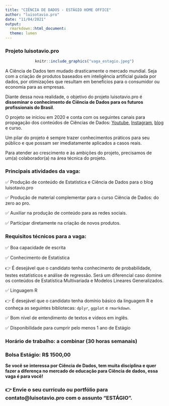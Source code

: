 ```yaml
---
title: "CIÊNCIA DE DADOS - ESTÁGIO HOME OFFICE"
author: "luisotavio.pro"
date: "11/04/2021"
output:
  rmarkdown::html_document:
  theme: lumen
---
```



### Projeto luisotavio.pro
<center>
```r
knitr::include_graphics("vaga_estagio.jpeg")
```
</center>

A Ciência de Dados tem mudado drasticamente o mercado mundial. Seja com a criação de produtos baseados em inteligência artificial guiada por dados, por otimizações que resultam em benefícios para o consumidor ou economia para as empresas.

Diante dessa nova realidade, o objetivo do projeto luisotavio.pro é **disseminar o conhecimento de Ciência de Dados para os futuros profissionais do Brasil**.


O projeto se iniciou em 2020 e conta com os seguintes canais para propagação dos conteúdos de Ciências de Dados: [Youtube](https://www.youtube.com/channel/UCC3Vw7R-fKS-uYXYRhJ983A){target="_blank"}, [Instagram](https://www.instagram.com/luisotavio.pro/){target="_blank"}, [blog](http://www.luisotavio.pro){target="_blank"} e curso.


Um pilar do projeto é sempre trazer conhecimentos práticos para seu público e que possam ser imediatamente aplicados a casos reais. 


Para atender ao crescimento e às ambições do projeto, precisamos de um(a) colaborador(a) na área técnica do projeto.
 
 
### Principais atividades da vaga:


✅  Produção de conteúdo de Estatística e Ciência de Dados para o blog luisotavio.pro

✅  Produção de material complementar para o curso Ciência de Dados: do zero ao pro.

✅  Auxiliar na produção de conteúdo para as redes sociais.

✅  Participar diretamente na criação de novos produtos.


### Requisitos técnicos para a vaga:


✅  Boa capacidade de escrita

✅  Conhecimento de Estatística 
    
  👉   É desejável que o candidato tenha conhecimento de probabilidade, testes estatísticos e análise de regressão. Será um diferencial caso domine os conteúdos de Estatística Multivariada e Modelos Lineares Generalizados.

✅  Linguagem R
    
  👉   É desejável que o candidato tenha domínio básico da linguagem R e conheça as seguintes bibliotecas: ```dplyr```, ```ggplot``` e ```rmarkdown```.
    
✅  Bom nível de entendimento de textos e vídeos em inglês. 

✅  Disponibilidade para cumprir pelo menos 1 ano de Estágio

### Horário de trabalho: a combinar (30 horas semanais)

### Bolsa Estágio: R$ 1500,00


**Se você se interessa por Ciência de Dados, tem muita disciplina e quer fazer a diferença no mercado de educação para Ciência de dados, essa vaga é para você!**

### 👉 Envie o seu currículo ou portfólio para **contato@luisotavio.pro** com o assunto "ESTÁGIO".
